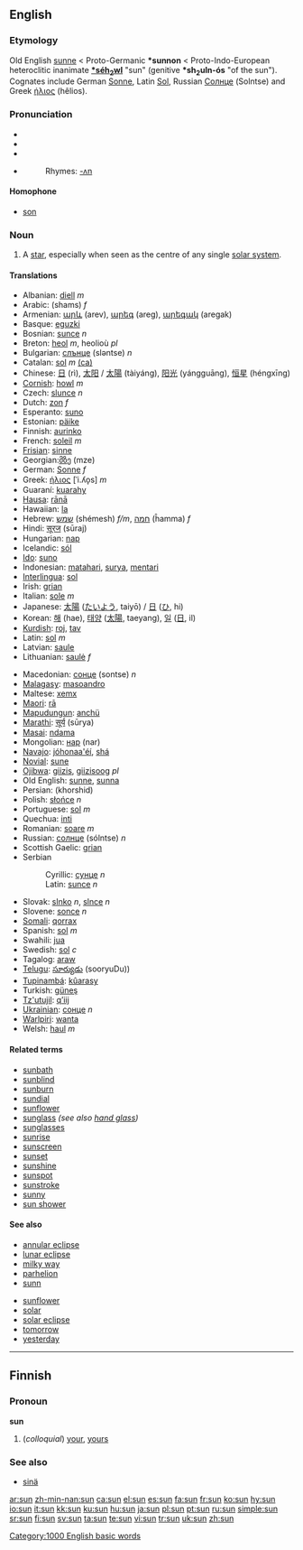 {{see|Sun|sün|Sun.}}
{{wikipedia}}
==English==

{{rank|miles|real|eye|495|sun|cut|everything|six}}

===Etymology===
Old English [[sunne]] < Proto-Germanic '''*sunnon''' < Proto-Indo-European heteroclitic inanimate '''[[Wiktionary Appendix:Proto-Indo-European roots|*séh<sub>2</sub>w<u>l</u>]]''' "sun" (genitive '''*sh<sub>2</sub>uln-ós''' "of the sun"). Cognates include German [[Sonne]], Latin [[Sol]], Russian [[Солнце]] (Solntse) and Greek [[ήλιος]] (hêlios).

===Pronunciation===
* {{IPA|/sʌn/}}
* {{AHD|/sŭn/}}
* {{SAMPA|/sVn/}}
*{{audio|en-us-sun.ogg|Audio (US)}}
*:Rhymes: [[Rhymes:English:-ʌn|-ʌn]]

====Homophone====
*[[son]]

===Noun===
{{en-noun}}

# A [[star]], especially when seen as the centre of any single [[solar system]].

====Translations====
{{top}}
*Albanian: [[diell]] ''m''
*Arabic: {{ARchar|[[شمس]]}} (shams) ''f''
*Armenian: [[արև]] (arev), [[արեգ]] (areg), [[արեգակ]] (aregak)
*Basque: [[eguzki]]
*Bosnian: [[sunce]] ''n''
*Breton: [[heol]] ''m'', heolioù ''pl''
*Bulgarian: [[слънце]] (sləntse) ''n''
*Catalan: [[sol]] ''m'' [[:ca:sol|(ca)]]
*Chinese: [[日]] (rì), [[太阳]] / [[太陽]] (tàiyáng), [[阳光]] (yángguāng), [[恒星]] (héngxīng)
*[[Cornish]]: [[howl]] ''m''
*Czech: [[slunce]]  ''n''
*Dutch: [[zon]] ''f''
*Esperanto: [[suno]]
*Estonian: [[päike]]
*Finnish: [[aurinko]]
*French: [[soleil]] ''m''
*[[Frisian]]: [[sinne]]
*Georgian:[[მზე]] (mze)
*German: [[Sonne]] ''f''
*Greek: [[ήλιος]] [ˈi.ʎo̞s] ''m''
*Guaraní: [[kuarahy]]
*[[Hausa]]: [[rānā]]
*Hawaiian: [[la]]
*Hebrew: [[שמש]] (shémesh) ''f/m'', [[חמה]] (ĥamma) ''f''
*Hindi: [[सूरज]] (sūraj)
*Hungarian: [[nap]]
*Icelandic: [[sól]]
*[[Ido]]: [[suno]]
*Indonesian: [[mata]][[hari]], [[surya]], [[mentari]]
*[[Interlingua]]: [[sol]]
*Irish: [[grian]] {{f}}
*Italian: [[sole]] ''m''
*Japanese: [[太陽]] ([[たいよう]], taiyō) / [[日]] ([[ひ]], hi)
*Korean: [[해]] (hae), [[태양]] ([[太陽]], taeyang), [[일]] ([[日]], il) 
*[[Kurdish]]: [[roj]], [[tav]]
*Latin: [[sol]] ''m''
*Latvian: [[saule]] {{f}}
*Lithuanian: [[saulė]] ''f''
{{mid}}
*Macedonian: [[сонце]] (sontse) ''n''
*[[Malagasy]]: [[masoandro]]
*Maltese: [[xemx]] {{g|Maltese}}
*[[Maori]]: [[rā]]
*[[Mapudungun]]: [[anchü]]
*[[Marathi]]: [[सूर्य]] (sūrya)
*[[Masai]]: [[ndama]]
*Mongolian: [[нар]] (nar)
*[[Navajo]]: [[jóhonaa'éí]], [[shá]]
*[[Novial]]: [[sune]]
*[[Ojibwa]]: [[giizis]], [[giizisoog]] ''pl''
*Old English: [[sunne]], [[sunna]]
*Persian: {{FAchar|[[خورشید]]}} (khorshid)
*Polish: [[słońce]] ''n''
*Portuguese: [[sol]] ''m''
*Quechua: [[inti]]
*Romanian: [[soare]] ''m''
*Russian: [[солнце]] (sólntse) ''n''
*Scottish Gaelic: [[grian]] {{f}}
*Serbian
*:Cyrillic: [[сунце]] ''n''
*:Latin: [[sunce]] ''n''
*Slovak: [[slnko]] ''n'', [[slnce]] ''n''
*Slovene: [[sonce]] ''n''
*[[Somali]]: [[qorrax]]
*Spanish: [[sol]] ''m''
*Swahili: [[jua]]
*Swedish: [[sol]] ''c''
*Tagalog: [[araw]]
*[[Telugu]]: [[సూర్యుడు]] (sooryuDu))
*[[Tupinambá]]: [[kûarasy]]
*Turkish: [[güneş]]
*[[Tz'utujil]]: [[q'iij|q’iij]]
*[[Ukrainian]]: [[сонце]] ''n''
*[[Warlpiri]]: [[wanta]]
*Welsh: [[haul]] ''m''
{{bottom}}

====Related terms====
*[[sunbath]]
*[[sunblind]]
*[[sunburn]]
*[[sundial]]
*[[sunflower]]
*[[sunglass]] ''(see also [[hand glass]])''
*[[sunglasses]]
*[[sunrise]]
*[[sunscreen]]
*[[sunset]]
*[[sunshine]]
*[[sunspot]]
*[[sunstroke]]
*[[sunny]]
*[[sun shower]]

====See also====
{{top}}
*[[annular eclipse]]
*[[lunar eclipse]]
*[[milky way]]
*[[parhelion]]
*[[sunn]]
{{mid}}
*[[sunflower]]
*[[solar]]
*[[solar eclipse]]
*[[tomorrow]]
*[[yesterday]]
{{bottom}}

[[Category:1000 English basic words]]

----

==Finnish==

===Pronoun===
'''sun'''

#(''colloquial'') [[your]], [[yours]]

===See also===
*[[sinä]]

[[ar:sun]]
[[zh-min-nan:sun]]
[[ca:sun]]
[[el:sun]]
[[es:sun]]
[[fa:sun]]
[[fr:sun]]
[[ko:sun]]
[[hy:sun]]
[[io:sun]]
[[it:sun]]
[[kk:sun]]
[[ku:sun]]
[[hu:sun]]
[[ja:sun]]
[[pl:sun]]
[[pt:sun]]
[[ru:sun]]
[[simple:sun]]
[[sr:sun]]
[[fi:sun]]
[[sv:sun]]
[[ta:sun]]
[[te:sun]]
[[vi:sun]]
[[tr:sun]]
[[uk:sun]]
[[zh:sun]]